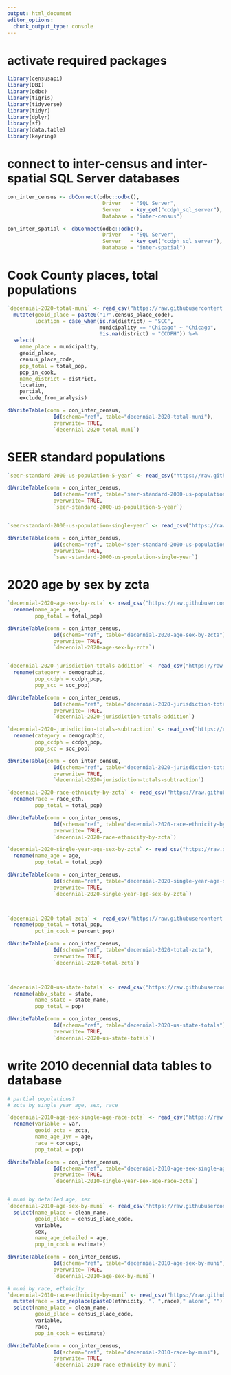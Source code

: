 ```yaml
---
output: html_document
editor_options: 
  chunk_output_type: console
---
```


# activate required packages
```r
library(censusapi)
library(DBI)
library(odbc)
library(tigris) 
library(tidyverse)
library(tidyr)
library(dplyr) 
library(sf)
library(data.table)
library(keyring)
```


# connect to inter-census and inter-spatial SQL Server databases
```r
con_inter_census <- dbConnect(odbc::odbc(),
                               Driver   = "SQL Server",
                               Server   = key_get("ccdph_sql_server"),
                               Database = "inter-census")

con_inter_spatial <- dbConnect(odbc::odbc(),
                               Driver   = "SQL Server",
                               Server   = key_get("ccdph_sql_server"),
                               Database = "inter-spatial")

```

# Cook County places, total populations
```r
`decennial-2020-total-muni` <- read_csv("https://raw.githubusercontent.com/Cook-County-Department-of-Public-Health/ccdph-data-sets/main/2020/decennial-2020-total-muni.csv") %>%
  mutate(geoid_place = paste0("17",census_place_code),
         location = case_when(is.na(district) ~ "SCC",
                              municipality == "Chicago" ~ "Chicago",
                              !is.na(district) ~ "CCDPH")) %>%
  select(
    name_place = municipality,
    geoid_place,
    census_place_code,
    pop_total = total_pop,
    pop_in_cook,
    name_district = district,
    location,
    partial,
    exclude_from_analysis)

dbWriteTable(conn = con_inter_census, 
               Id(schema="ref", table="decennial-2020-total-muni"), 
               overwrite= TRUE,
               `decennial-2020-total-muni`)

```

# SEER standard populations
```r
`seer-standard-2000-us-population-5-year` <- read_csv("https://raw.githubusercontent.com/Cook-County-Department-of-Public-Health/ccdph-data-sets/main/seer-standard-2000-us-population-5yr.csv")

dbWriteTable(conn = con_inter_census, 
               Id(schema="ref", table="seer-standard-2000-us-population-5yr"), 
               overwrite= TRUE,
               `seer-standard-2000-us-population-5-year`)


`seer-standard-2000-us-population-single-year` <- read_csv("https://raw.githubusercontent.com/Cook-County-Department-of-Public-Health/ccdph-data-sets/main/seer-standard-2000-us-population-single-year.csv")

dbWriteTable(conn = con_inter_census, 
               Id(schema="ref", table="seer-standard-2000-us-population-single-year"), 
               overwrite= TRUE,
               `seer-standard-2000-us-population-single-year`)
```


# 2020 age by sex by zcta
```r
`decennial-2020-age-sex-by-zcta` <- read_csv("https://raw.githubusercontent.com/Cook-County-Department-of-Public-Health/ccdph-data-sets/main/2020/decennial-2020-age-sex-by-zcta.csv") %>%
  rename(name_age = age,
         pop_total = total_pop)

dbWriteTable(conn = con_inter_census, 
               Id(schema="ref", table="decennial-2020-age-sex-by-zcta"), 
               overwrite= TRUE,
               `decennial-2020-age-sex-by-zcta`)


`decennial-2020-jurisdiction-totals-addition` <- read_csv("https://raw.githubusercontent.com/Cook-County-Department-of-Public-Health/ccdph-data-sets/main/2020/decennial-2020-jurisdiction-totals-addition.csv") %>%
  rename(category = demographic,
         pop_ccdph = ccdph_pop,
         pop_scc = scc_pop)

dbWriteTable(conn = con_inter_census, 
               Id(schema="ref", table="decennial-2020-jurisdiction-totals-addition"), 
               overwrite= TRUE,
               `decennial-2020-jurisdiction-totals-addition`)

`decennial-2020-jurisdiction-totals-subtraction` <- read_csv("https://raw.githubusercontent.com/Cook-County-Department-of-Public-Health/ccdph-data-sets/main/2020/decennial-2020-jurisdiction-totals-subtraction.csv") %>%
  rename(category = demographic,
         pop_ccdph = ccdph_pop,
         pop_scc = scc_pop)

dbWriteTable(conn = con_inter_census, 
               Id(schema="ref", table="decennial-2020-jurisdiction-totals-subtraction"), 
               overwrite= TRUE,
               `decennial-2020-jurisdiction-totals-subtraction`)

`decennial-2020-race-ethnicity-by-zcta` <- read_csv("https://raw.githubusercontent.com/Cook-County-Department-of-Public-Health/ccdph-data-sets/main/2020/decennial-2020-race-ethnicity-by-zcta.csv") %>%
  rename(race = race_eth,
         pop_total = total_pop)

dbWriteTable(conn = con_inter_census, 
               Id(schema="ref", table="decennial-2020-race-ethnicity-by-zcta"), 
               overwrite= TRUE,
               `decennial-2020-race-ethnicity-by-zcta`)

`decennial-2020-single-year-age-sex-by-zcta` <- read_csv("https://raw.githubusercontent.com/Cook-County-Department-of-Public-Health/ccdph-data-sets/main/2020/decennial-2020-single-year-age-sex-by-zcta.csv") %>%
  rename(name_age = age,
         pop_total = total_pop)

dbWriteTable(conn = con_inter_census, 
               Id(schema="ref", table="decennial-2020-single-year-age-sex-by-zcta"), 
               overwrite= TRUE,
               `decennial-2020-single-year-age-sex-by-zcta`)



`decennial-2020-total-zcta` <- read_csv("https://raw.githubusercontent.com/Cook-County-Department-of-Public-Health/ccdph-data-sets/main/2020/decennial-2020-total-zcta.csv") %>%
  rename(pop_total = total_pop,
         pct_in_cook = percent_pop)

dbWriteTable(conn = con_inter_census, 
               Id(schema="ref", table="decennial-2020-total-zcta"), 
               overwrite= TRUE,
               `decennial-2020-total-zcta`)



`decennial-2020-us-state-totals` <- read_csv("https://raw.githubusercontent.com/Cook-County-Department-of-Public-Health/ccdph-data-sets/main/2020/decennial-2020-us-state-totals.csv") %>%
  rename(abbv_state = state,
         name_state = state_name,
         pop_total = pop)

dbWriteTable(conn = con_inter_census, 
               Id(schema="ref", table="decennial-2020-us-state-totals"), 
               overwrite= TRUE,
               `decennial-2020-us-state-totals`)

```

# write 2010 decennial data tables to database
```r

# partial populations?
# zcta by single year age, sex, race

`decennial-2010-age-sex-single-age-race-zcta` <- read_csv("https://raw.githubusercontent.com/Cook-County-Department-of-Public-Health/ccdph-data-sets/main/2010/decennial-2010-age-sex-single-age-race-zcta.csv") %>%
  rename(variable = var,
         geoid_zcta = zcta,
         name_age_1yr = age,
         race = concept,
         pop_total = pop)

dbWriteTable(conn = con_inter_census, 
               Id(schema="ref", table="decennial-2010-age-sex-single-age-race-zcta"),
               overwrite= TRUE,
               `decennial-2010-single-year-sex-age-race-zcta`)


# muni by detailed age, sex
`decennial-2010-age-sex-by-muni` <- read_csv("https://raw.githubusercontent.com/Cook-County-Department-of-Public-Health/ccdph-data-sets/main/2010/decennial-2010-age-sex-by-muni.csv") %>%
  select(name_place = clean_name,
         geoid_place = census_place_code,
         variable,
         sex,
         name_age_detailed = age,
         pop_in_cook = estimate)

dbWriteTable(conn = con_inter_census, 
               Id(schema="ref", table="decennial-2010-age-sex-by-muni"),
               overwrite= TRUE,
               `decennial-2010-age-sex-by-muni`)

# muni by race, ethnicity
`decennial-2010-race-ethnicity-by-muni` <- read_csv("https://raw.githubusercontent.com/Cook-County-Department-of-Public-Health/ccdph-data-sets/main/2010/decennial-2010-race-ethnicity-by-muni.csv") %>%
  mutate(race = str_replace(paste0(ethnicity, ", ",race)," alone", "")) %>%
  select(name_place = clean_name,
         geoid_place = census_place_code,
         variable,
         race,
         pop_in_cook = estimate)

dbWriteTable(conn = con_inter_census, 
               Id(schema="ref", table="decennial-2010-race-by-muni"),
               overwrite= TRUE,
               `decennial-2010-race-ethnicity-by-muni`)



```


